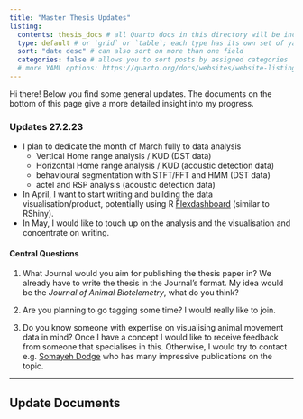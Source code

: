 ---
title: "Master Thesis Updates"
listing: 
  contents: thesis_docs # all Quarto docs in this directory will be included on your listing page
  type: default # or `grid` or `table`; each type has its own set of yaml options to include
  sort: "date desc" # can also sort on more than one field
  categories: false # allows you to sort posts by assigned categories 
  # more YAML options: https://quarto.org/docs/websites/website-listings.html
---

Hi there! Below you find some general updates. The documents on the bottom of this page give a more detailed insight into my progress.

### Updates 27.2.23

-   I plan to dedicate the month of March fully to data analysis
    -   Vertical Home range analysis / KUD (DST data)
    -   Horizontal Home range analysis / KUD (acoustic detection data)
    -   behavioural segmentation with STFT/FFT and HMM (DST data)
    -   actel and RSP analysis (acoustic detection data)
-   In April, I want to start writing and building the data visualisation/product, potentially using R [Flexdashboard](https://pkgs.rstudio.com/flexdashboard/articles/examples.html) (similar to RShiny).
-   In May, I would like to touch up on the analysis and the visualisation and concentrate on writing.

#### Central Questions

1.  What Journal would you aim for publishing the thesis paper in? We already have to write the thesis in the Journal's format. My idea would be the *Journal of Animal Biotelemetry*, what do you think?

2.  Are you planning to go tagging some time? I would really like to join.

3.  Do you know someone with expertise on visualising animal movement data in mind? Once I have a concept I would like to receive feedback from someone that specialises in this. Otherwise, I would try to contact e.g. [Somayeh Dodge](https://somayehdodge.info) who has many impressive publications on the topic.

------------------------------------------------------------------------

## Update Documents
